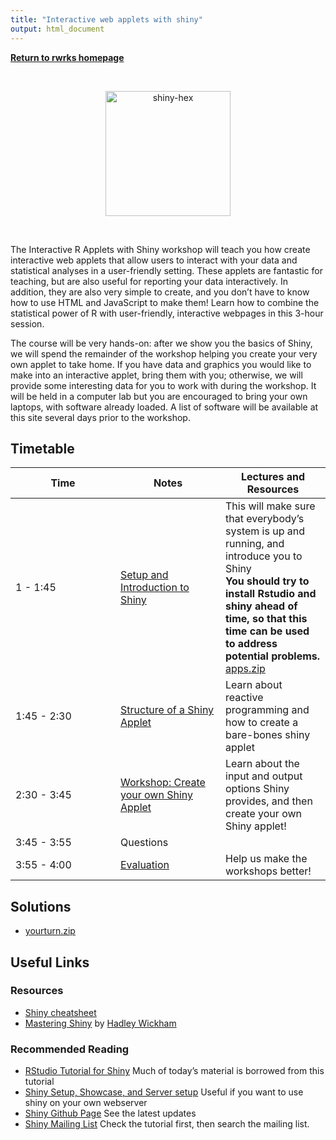 ```yaml
---
title: "Interactive web applets with shiny"
output: html_document
---
```

[**Return to rwrks homepage**](http://srvanderplas.github.io/rwrks/)

<br>
 <p style="text-align:center;"><img src="knitr/images/shiny-hex.png" alt="shiny-hex" style="width:200px;"></p>
<br>

The Interactive R Applets with Shiny workshop will teach you how create interactive web applets that allow users to interact with your data and statistical analyses in a user-friendly setting. These applets are fantastic for teaching, but are also useful for reporting your data interactively. In addition, they are also very simple to create, and you don't have to know how to use HTML and JavaScript to make them! Learn how to combine the statistical power of R with user-friendly, interactive webpages in this 3-hour session.

The course will be very hands-on: after we show you the basics of Shiny, we will spend the remainder of the workshop helping you create your very own applet to take home. If you have data and graphics you would like to make into an interactive applet, bring them with you; otherwise, we will provide some interesting data for you to work with during the workshop. It will be held in a computer lab but you are encouraged to bring your own laptops, with software already loaded. A list of software will be available at this site several days prior to the workshop.

## Timetable

Time | Notes | Lectures and Resources
---- | ---- | ----
1 - 1:45 | [Setup and Introduction to Shiny](knitr/1-Setup.html) | This will make sure that everybody's system is up and running, and introduce you to Shiny <br/> **You should try to install Rstudio and shiny ahead of time, so that this time can be used to address potential problems.** <br/> [apps.zip](code/apps.zip)
1:45 - 2:30 | [Structure of a Shiny Applet](knitr/2-ShinyStructure.html) | Learn about reactive programming and how to create a bare-bones shiny applet
2:30 - 3:45 | [Workshop: Create your own Shiny Applet](knitr/3-ShinyTools.html) | Learn about the input and output options Shiny provides, and then create your own Shiny applet!
3:45 - 3:55 | Questions | 
3:55 - 4:00 | [Evaluation](https://forms.gle/nEvYK9C7YYKhtLLB7) | Help us make the workshops better!

## Solutions

+ [yourturn.zip](code/yourturn.zip)

## Useful Links

### Resources

+ [Shiny cheatsheet](https://shiny.rstudio.com/images/shiny-cheatsheet.pdf)
+ [Mastering Shiny](https://mastering-shiny.org/) by [Hadley Wickham](https://hadley.nz/)

### Recommended Reading

+ [RStudio Tutorial for Shiny](https://shiny.rstudio.com/tutorial/) Much of today's material is borrowed from this tutorial
+ [Shiny Setup, Showcase, and Server setup](https://shiny.rstudio.com/) Useful if you want to use shiny on your own webserver
+ [Shiny Github Page](https://github.com/rstudio/shiny) See the latest updates
+ [Shiny Mailing List](https://groups.google.com/g/shiny-discuss) Check the tutorial first, then search the mailing list.